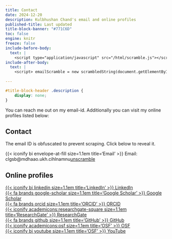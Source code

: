 ```yaml
---
title: Contact
date: 2024-12-20
description: Kulbhushan Chand's email and online profiles
published-title: Last updated
title-block-banner: "#771C6D"
toc: false
engine: knitr
freeze: false
include-before-body:
  text: |
    <script type="application/javascript" src="/html/scramble.js"></script>
include-after-body:
  text: |
    <script> emailScramble = new scrambledString(document.getElementById('email'), 'emailScramble', 'no.n@ashmbguahclc.iakldmuh', [10,25,11,15,17,9,7,5,19,4,18,2,14,8,12,3,24,23,21,20,1,22,16,26,6,13]); </script>
    
---
```


```css
#title-block-header .description {
    display: none;
}
```

You can reach me out on my email-id. Additionally you can visit my online profiles listed below:

::::: grid

::: {.g-col-12 .g-col-sm-8}

## Contact
The email ID is obfuscated to prevent scraping. Click below to reveal it.

<div>
  <div style="display: inline;">{{< iconify bi envelope-at-fill size=1.1em title='Email' >}} Email: </div>
  <div id="email" style="display: inline;">clgsb@mdhaao.ukh.cihlnamnu<a href="#" onclick="emailScramble.initAnimatedBubbleSort();return false;">unscramble </a></div>
</div>

:::


::: {.g-col-12 .g-col-sm-4}
## Online profiles
[{{< iconify bi linkedin size=1.1em title='LinkedIn' >}} LinkedIn](https://www.linkedin.com/in/kulbhushan-chand)  
[{{< fa brands google-scholar size=1.1em title='Google Scholar' >}} Google Scholar](https://scholar.google.co.in/citations?user=s9_oY5MAAAAJ&hl)  
[{{< fa brands orcid size=1.1em title='ORCID' >}} ORCID](https://orcid.org/0000-0001-6502-0748)  
[{{< iconify academicons:researchgate-square size=1.1em title='ResearchGate' >}} ResearchGate](https://www.researchgate.net/profile/Kulbhushan-Chand)  
[{{< fa brands github size=1.1em title='GitHub' >}} GitHub](https://github.com/kulbhushanchand)  
[{{< iconify academicons:osf size=1.1em title='OSF' >}} OSF](https://osf.io/wxqdj)  
[{{< iconify bi youtube size=1.1em title='OSF' >}} YouTube](https://www.youtube.com/c/KulbhushanChand)  

:::

:::::

